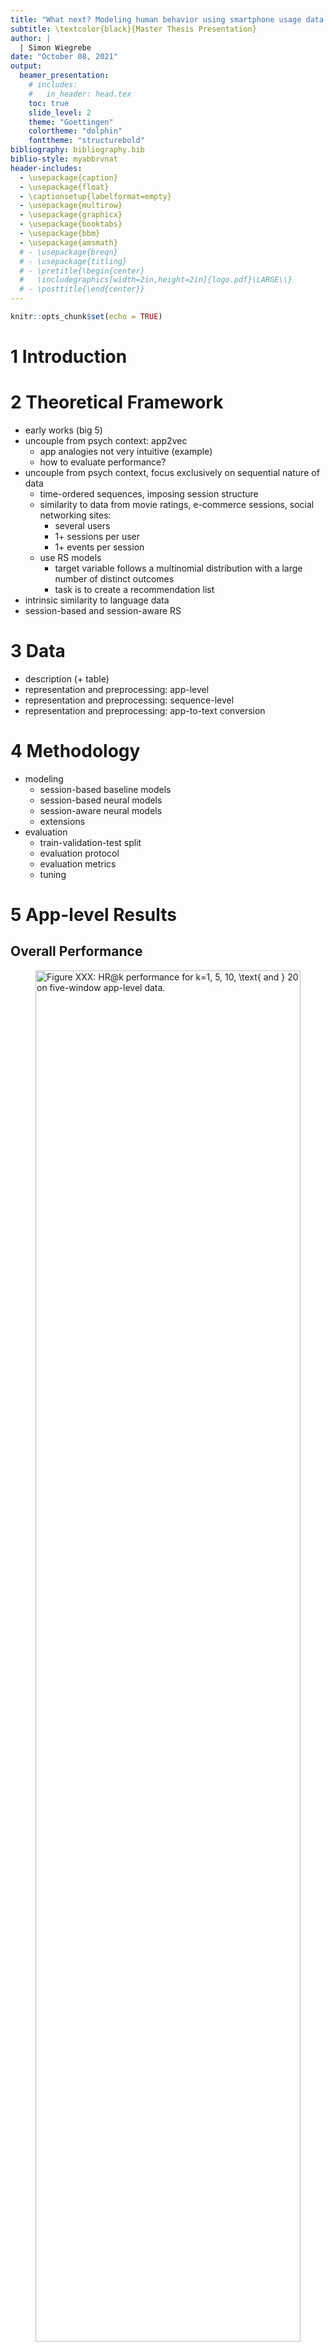 ```yaml
---
title: "What next? Modeling human behavior using smartphone usage data and (deep) recommender systems"
subtitle: \textcolor{black}{Master Thesis Presentation}
author: |
  | Simon Wiegrebe
date: "October 08, 2021"
output:
  beamer_presentation:
    # includes:
    #   in_header: head.tex
    toc: true
    slide_level: 2
    theme: "Goettingen"
    colortheme: "dolphin"
    fonttheme: "structurebold"
bibliography: bibliography.bib
biblio-style: myabbrvnat
header-includes:
  - \usepackage{caption}
  - \usepackage{float}
  - \captionsetup{labelformat=empty}
  - \usepackage{multirow}
  - \usepackage{graphicx}
  - \usepackage{booktabs}
  - \usepackage{bbm}
  - \usepackage{amsmath}
  # - \usepackage{breqn}
  # - \usepackage{titling}
  # - \pretitle{\begin{center}
  #   \includegraphics[width=2in,height=2in]{logo.pdf}\LARGE\\}
  # - \posttitle{\end{center}}
---
```



```r
knitr::opts_chunk$set(echo = TRUE)
```

# 1 Introduction

# 2 Theoretical Framework

- early works (big 5)
- uncouple from psych context: app2vec
  - app analogies not very intuitive (example)
  - how to evaluate performance?
- uncouple from psych context, focus exclusively on sequential nature of data
  - time-ordered sequences, imposing session structure
  - similarity to data from movie ratings, e-commerce sessions, social networking sites:
    - several users
    - 1+ sessions per user
    - 1+ events per session
  - use RS models
    - target variable follows a multinomial distribution with a large number of distinct outcomes
    - task is to create a recommendation list
- intrinsic similarity to language data
- session-based and session-aware RS  

# 3 Data

- description (+ table)
- representation  and preprocessing: app-level 
- representation  and preprocessing: sequence-level
- representation  and preprocessing: app-to-text conversion

# 4 Methodology

- modeling
  - session-based baseline models
  - session-based neural models
  - session-aware neural models
  - extensions
- evaluation
  - train-validation-test split
  - evaluation protocol
  - evaluation metrics
  - tuning

# 5 App-level Results

## Overall Performance

![\tiny Figure XXX: $HR@k$ performance for $k=1, 5, 10, \text{ and } 20$ on five-window app-level data.](../figures/HitRate_app-level_multiple.png){width=100% height=75%}

- Best performer i.t.o. $HR@1$ and $HR@5$: \textit{CT}
- Best performer i.t.o. $HR@10$ and $HR@20$: \textit{VSTAN\_EBR}
- Strong $HR@1$ performance of NN-based models

## Minimum Sequence Length (I)

- Background: 
  - \textit{GRU4Rec}, \textit{GRU4Rec\_R}, and \textit{HGRU4Rec} employ RNNs
  - These learn from the present sequence whereas non-neural methods mostly "look up" similar sequences or app combinations
  - App-level sequences are typically short $\rightarrow$ RNN-based methods do not have "much to learn from"

- Hypotheses:
  - Better performance of NN-based models on longer sequences
  - No impact of sequence length on performance of \textit{AR}, \textit{SR}, and \textit{SR\_BR}

$\rightarrow$ Train and evaluate our models on a subset containing only sequences with at least 20 events.

## Minimum Sequence Length (II)

![\tiny Figure XXX: $HR@k$ comparison between performance on full five-window app-level data (left bars) and performance on five-window app-level data when only training and evaluating on sequences with a minimum length of 20 (right bars), for $k \in \{1,5,10,20\}$.}](../figures/HitRate_app-level_multiple_min20.png){width=100% height=75%}

- \textit{CT} still best performer for $HR@1$ and $HR@5$
- No large changes for \textit{AR}, \textit{SR}, and \textit{SR\_BR}
- Performance of NN-based models improves

## Minimum Sequence Length (III)

- What if instead we train on all sequences and only evaluate on long sequences?
  - \textit{CT} still best performer
  - All neural models perform considerably worse
  - Surprising because the full training dataset is considerably larger
- Conclusion: performance on long sequences benefits from training on long sequences only

## Position in Test Sequence (I)

![\tiny Figure XXX: $HR@1$ performance across the first ten prediction positions on five-window app-level data.](../figures/HitRate@1_app-level_multiple_by_position.png){width=100% height=75%}

- Initial performance boost for \textit{VSTAN\_EBR}
- No clear trend for all other models

## Position in Test Sequence (II)

\begin{table}
\centering
\resizebox{.55\width}{!}{\input{../tables/results_app_multiple_cutoff_HR@1}}
\caption{\tiny Table XXX: $HR@1$ performance results on five-window app-level data, by positional cutoff within test sequence.}
\end{table}

- Worse performance for NN-based models on later positions
- if training is not tailored towards them: NN-based models struggle with later positions in the prediction sequences and, consequently, with long prediction sequences

## Removing ON and OFF Events (I)

- Key issue and potential performance bottleneck: short sequence length
- ON and OFF events are hardly informative
- ON-OFF sequences make up $38.91\%$ of all app-level sequences
- Effect of dropping all ON and OFF events from the app-level data?

## Removing ON and OFF Events (II)

\vspace{-0.5cm}
![\tiny Figure XXX: $HR@k$ performance comparison between full five-window app-level data (left bars) and five-window app-level data after dropping all ON and OFF events (right bars), for $k \in \{1,5,10,20\}$.}](../figures/HitRate_app-level_multiple_droponoff.png){width=100% height=75%}

## App-level Results
### Removing ON and OFF Events (III)

- Dropping ON and OFF events increases performance, especially for the top-ranked recommendation ($HR@1$).
- Substantial performance increase for the nearest neighbor-based models \textit{SKNN} and \textit{STAN}.
  - These models do not have any user-level heuristics.
  - Since the first event of all app-level sequences is a (non-informative) ON event, it is very hard for these models to find similar sequences based on such unspecific information.
- Drawback:
  - Model performance now reflects the models' capability to predict behavioral sequences \textit{conditional} upon the sequence not being an ON-OFF sequence and upon the next event being neither an ON nor an OFF event.
  - In our case, dropping ON and OFF events leads to the exclusion of 49.92\% of all app-level sequences.
  - This conditional analysis is hardly representative of overall user behavior anymore.

## Category-level Prediction (I)

- Ultimate goal: predict human behavioral sequences $\rightarrow$ consider next-category prediction instead of next-app prediction.
- For evaluation, we thus simply consider the app category: for instance, "messaging" instead of "WhatsApp".
- If performance improves considerably: our models actually learn more about behavioral sequences than previously thought.

## Category-level Prediction (II)

\vspace{-0.5cm}
![\tiny Figure XXX: $HR@k$ performance increases on five-window app-level data when only considering app categories for evaluation (left bars), instead of considering the individual apps as well (right bars), for $k \in \{1,5,10,20\}$.](../figures/HitRate_app-level_multiple_categories.png){width=100% height=75%}

## Category-level Prediction (III)

- Performance increases for non-neural methods: small for $k=1$, noticeable for larger $k$.
- Performance increases for neural methods: more pronounced, especially for larger $k$.
- In general: performance increases are proportional to standard app-level performance.
- Conclusions:
  - Next-app prediction performance is largely indicative of how much the algorithms truly learn in terms of behavioral sequence modeling.

## Embedding Analysis (I)

- Can deep learning models learn smartphone app semantics?
- Do apps from a common app category form clusters in the embedding space?
- We add an embedding layer ($d=128$) to the otherwise fully tuned \textit{GRU4Rec} model and extract it after training.
- Then, we apply the t-distributed stochastic neighbor embedding (TSNE) dimensionality reduction technique [@hinton2002stochastic] to obtain two-dimensional app embeddings.

## Embedding Analysis (II)

\vspace{-0.5cm}
![\tiny Figure XXX: App category-based clustering of app-level embeddings. Blue dots represent apps categorized as \textit{Messaging}, red dots represent apps categorized as \textit{Social Networks}. For illustration, app embeddings are reduced to a dimensionality of two.](../figures/embeddings_clusters.png){width=75% height=75%}

## Embedding Analysis (III)

- No apparent category-level clustering is recognizable.
- In numbers: only for $11.67\%$ of apps their most similar app (i.t.o. cosine similarity) is from the same category.
- App embeddings learned by the \textit{GRU4Rec} model are not very successful at learning true app-level semantics.

## Embedding Analysis (IV)

- Alternatively, we might want to start off with a data-driven clustering approach, based on positioning within the embedding space.
- We use k-means clustering on the untransformed 128-dimensional app embeddings ($k=15$).
- Then we look at potential accumulations of app categories within each one of the 15 clusters.

## Embedding Analysis (V)

\vspace{-0.5cm}
![\tiny Figure XXX: k-means clustering of app-level embeddings ($k=15$). For illustration, app embeddings are reduced to a dimensionality of two.](../figures/embeddings_clusters_kmeans.png){width=75% height=75%}

## Embedding Analysis (VI)

- Moccasin-colored cluster (center top): high prevalence of apps from only few but related categories:
  - 32 out of a total 52 apps (i.e., more than 60\%) are either camera or image editing apps.
- However, the vast majority of clusters are very much dispersed across the app space, with few to no intra-cluster app category clustering.

## Embedding Analysis (VII)

- Finally, we briefly consider app analogies.
- We experimentally construct app analogies such as "Messaging 1 + Social Network 1 - Social Networks 2 = ???".
- We find no meaningful app analogies in our embeddings:
  - App analogies are conceptually much less intuitive than word embeddings.
  - The overall quality of our \textit{GRU4Rec} embeddings is rather low, just like the degree of clustering amongst apps from the same category.
- Altogether:
  - Next-app prediction is possible and informative given our app-level data $\rightarrow$ the algorithms do learn behavioral patterns based on app usage data.
  - This learning is not profound enough as for app semantics to be recognizable.

# 6 Sequence-level Results

## Overall Performance (I)

\vspace{-0.5cm}
![\tiny Figure XXX: $HR@k$ performance for $k=1, 5, 10, \text{ and } 20$ on five-window sequence-level data.](../figures/HitRate_sequence-level_multiple.png){width=100% height=75%}

## Overall Performance (II)

- All algorithms show a strong performance in terms of $HR@1$, at around $50\%$.
- Performance increases with increasing $k$ are much lower than in the app-level setting $\rightarrow$ $HR@20$ performance worse than in the app-level case for 7 algorithms.
- As in the app-level setting: \textit{CT} is the best performer.
- \textit{GRU4Rec} and \textit{HGRU4Rec} are the weakest performers for all metrics where $k \ge 5$.
  - Surprising since sequence-level sequences are mostly rather long
- \textit{CT} covers $95\%$ of all tokens, while \textit{GRU4Rec} only covers $8\%$.
- Popularity bias is rather low (between $5\%$ and $8\%$) for all models.

## Removing ON-OFF Tokens (I)

- The high $HR@1$ performance across all algorithms is suspicious.
- It might simply be the consequence of the high prevalence of ON-OFF tokens ($51.06\%$).
- Removing all ON and OFF events from the underlying app-level data translates into removing all ON-OFF tokens from the sequence-level data.

## Removing ON-OFF Tokens (II)

\vspace{-0.5cm}
![\tiny Figure XXX: $HR@k$ performance comparison for all selected algorithms between full five-window sequence-level data (left bars) and five-window sequence-level data after dropping all ON and OFF events (right bars), for $k \in \{1,5,10,20\}$.](../figures/HitRate_sequence-level_multiple_droponoff.png){width=100% height=75%}

## Removing ON-OFF Tokens (III)

- Performance drops for all algorithms after excluding ON-OFF tokens, especially i.t.o. $HR@1$.
- Average performance drop (across all algorithms): $63.88\%$.
- \textit{CT} is still the best performer, \textit{GRU4Rec} and \textit{HGRU4Rec} are the worst performers for all metrics.
- On the unrestricted data, 10 out of 11 algorithms predict an ON-OFF token as top ranked recommendation in more than $95\%$ of all cases.
  - As a consequence, $HR@1$ on non-ON-OFF events is close to 0 for all algorithms.

## Position in Test Sequence (I)

\vspace{-0.5cm}
![\tiny Figure XXX: $HR@1$ performance across the first ten prediction positions on five-window sequence-level data for all selected algorithms.](../figures/HitRate@1_sequence-level_multiple_by_position.png){width=100% height=75%}

## Position in Test Sequence (II)

- We use sequence-level data with all ON and OFF events removed from the underlying app-level data.
- We do not see a clear trend for any of the models as the position of the event within the test sequence increases.
- Performance for the first position is relatively weak for all algorithms.
- Again, we introduce a cutoff after the 2nd, 5th, or 10th event to be predicted and compare pre- and post-cutoff performance

## Position in Test Sequence (III)

\begin{table}
\centering
\resizebox{.55\width}{!}{\input{../tables/results_seq_multiple_cutoff_HR@1}}
\caption{\tiny Table XXX: $HR@1$ performance results on five-window sequence-level data, by positional cutoff within test sequence.}
\end{table}

- All models except \textit{SKNN} perform better on later positions of the test sequences
- The precise positioning of the cutoff is not decisive.

## Position in Test Sequence (IV)

- For NN-based models, this performance improvement for later events is in line with what we expected.
- Difference in performance across positions for app- versus sequence-level data:
  - App-level setting: predominantly short sequences.
  - Sequence-level setting: mostly long sequences.
- This corroborates our previous conclusion: differences in sequence lengths between training and evaluation data negatively affect the performance of NN-based algorithms.

# Discussion

## Conclusion

## Limitations

## Suggestions for Future Research


# 6 References {.allowframebreaks}
## 